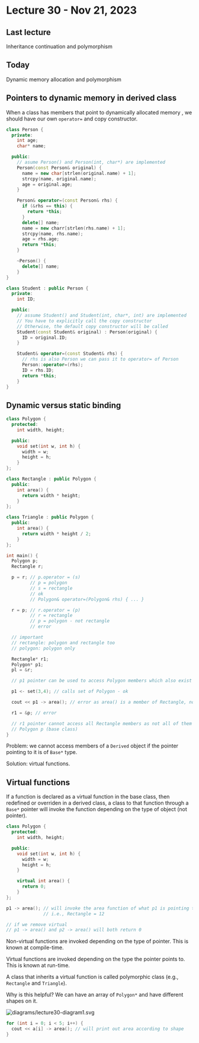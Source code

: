 # Lecture 30 - Nov 21, 2023

## Last lecture

Inheritance continuation and polymorphism

## Today

Dynamic memory allocation and polymorphism

## Pointers to dynamic memory in derived class

When a class has members that point to dynamically allocated memory , we should
have our own `operator=` and copy constructor.

```cpp
class Person {
  private:
    int age;
    char* name;

  public:
    // asume Person() and Person(int, char*) are implemented
    Person(const Person& original) {
      name = new char[strlen(original.name) + 1];
      strcpy(name, original.name);
      age = original.age;
    }

    Person& operator=(const Person& rhs) {
      if (&rhs == this) {
        return *this;
      }
      delete[] name;
      name = new charr[strlen(rhs.name) + 1];
      strcpy(name, rhs.name);
      age = rhs.age;
      return *this;
    }

    ~Person() {
      delete[] name;
    }
}

class Student : public Person {
  private:
    int ID;

  public:
    // assume Student() and Student(int, char*, int) are implemented
    // You have to explicitly call the copy constructor
    // Otherwise, the default copy constructor will be called
    Student(const Student& original) : Person(original) {
      ID = original.ID;
    }

    Student& operator=(const Student& rhs) {
      // rhs is also Person we can pass it to operator= of Person
      Person::operator=(rhs);
      ID = rhs.ID;
      return *this;
    }
}
```

## Dynamic versus static binding

```cpp
class Polygon {
  protected:
    int width, height;

  public:
    void set(int w, int h) {
      width = w;
      height = h;
    }
};

class Rectangle : public Polygon {
  public:
    int area() {
      return width * height;
    }
};

class Triangle : public Polygon {
  public:
    int area() {
      return width * height / 2;
    }
};

int main() {
  Polygon p;
  Rectangle r;

  p = r; // p.operator = (s)
         // p = polygon
         // s = rectangle
         // ok
         // Polygon& operator=(Polygon& rhs) { ... }

  r = p; // r.operator = (p)
         // r = rectangle
         // p = polygon - not rectangle
         // error

  // important
  // rectangle: polygon and rectangle too
  // polygon: polygon only

  Rectangle* r1;
  Polygon* p1;
  pl = &r;

  // p1 pointer can be used to access Polygon members which also exist in rectangle

  p1 <- set(3,4); // calls set of Polygon - ok

  cout << p1 -> area(); // error as area() is a member of Rectangle, not Polygon

  r1 = &p; // error

  // r1 pointer cannot access all Rectangle members as not all of them exist in
  // Polygon p (base class)
}
```

Problem: we cannot access members of a `Derived` object if the pointer pointing
to it is of `Base*` type.

Solution: virtual functions.

## Virtual functions

If a function is declared as a virtual function in the base class, then redefined
or overriden in a derived class, a class to that function through a `Base*`
pointer will invoke the function depending on the type of object (not pointer).

```cpp
class Polygon {
  protected:
    int width, height;

  public:
    void set(int w, int h) {
      width = w;
      height = h;
    }

    virtual int area() {
      return 0;
    }
};

p1 -> area(); // will invoke the area function of what p1 is pointing to
              // i.e., Rectangle = 12

// if we remove virtual
// p1 -> area() and p2 -> area() will both return 0
```

Non-virtual functions are invoked depending on the type of pointer. This is
known at compile-time.

Virtual functions are invoked depending on the type the pointer points to. This
is known at run-time.

A class that inherits a virtual function is called polymorphic class (e.g., 
`Rectangle` and `Triangle`).

Why is this helpful? We can have an array of `Polygon*` and have different
shapes on it.

<img src="diagrams/lecture30-diagram1.svg" alt="diagrams/lecture30-diagram1.svg">

```cpp
for (int i = 0; i < 5; i++) {
  cout << a[i] -> area(); // will print out area according to shape
}
```
